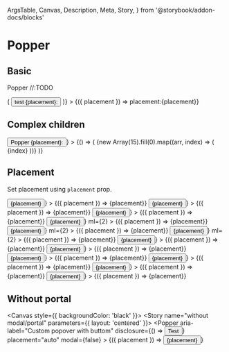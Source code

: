   ArgsTable,
  Canvas,
  Description,
  Meta,
  Story,
} from '@storybook/addon-docs/blocks'

<Meta title="Components/Popper" component={Popper} />

# Popper

## Basic

<Description>Popper //:TODO</Description>

<Canvas>
  <Story name="basic" parameters={{ layout: 'centered' }}>
    <Box>
      <Popper
        aria-label="Custom popover"
        disclosure={({ placement, visible }) => (
          <Button>
            test {placement}:
            <Icon
              ml={2}
              name={visible ? 'chevron-up' : 'chevron-down'}
              color="white"
              size={11}
            />
          </Button>
        )}
      >
        {({ placement }) => <Box p={2}> placement:{placement}</Box>}
      </Popper>
    </Box>
  </Story>
</Canvas>

## Complex children

<Canvas>
  <Story name="complexe children" parameters={{ layout: 'centered' }}>
    <Box>
      <Popper
        variant="black"
        aria-label="Custom popover"
        disclosure={({ placement }) => <Button>Popper {placement}:</Button>}
      >
        {() => (
          <Box display="flex" flexDirection="column">
            {new Array(15).fill(0).map((arr, index) => (
              <Box width={30} height={30} m={2}>
                {index}
              </Box>
            ))}
          </Box>
        )}
      </Popper>
    </Box>
  </Story>
</Canvas>

## Placement

<Description>Set placement using `placement` prop.</Description>

<Canvas>
  <Story height="100px" name="placement" parameters={{ layout: 'centered' }}>
    <Box>
      <Box display="flex" flexDirection="column">
        <Popper
          placement="left-start"
          variant="black"
          aria-label="Custom popover with buttom"
          disclosure={({ placement }) => <Button m={1}>{placement}</Button>}
        >
          {({ placement }) => <Box p={1}> {placement}</Box>}
        </Popper>
        <Popper
          placement="left"
          variant="black"
          aria-label="Custom popover with buttom"
          disclosure={({ placement }) => <Button m={1}>{placement}</Button>}
        >
          {({ placement }) => <Box p={1}> {placement}</Box>}
        </Popper>
        <Popper
          placement="left-end"
          variant="black"
          aria-label="Custom popover with buttom"
          disclosure={({ placement }) => <Button m={1}>{placement}</Button>}
        >
          {({ placement }) => <Box p={1}> {placement}</Box>}
        </Popper>
      </Box>
      <Box>
        <Popper
          placement="top-start"
          variant="black"
          aria-label="Custom popover with buttom"
          disclosure={({ placement }) => <Button m={1}>{placement}</Button>}
          ml={2}
        >
          {({ placement }) => <Box p={1}> {placement}</Box>}
        </Popper>
        <Popper
          placement="top"
          variant="black"
          aria-label="Custom popover with buttom"
          disclosure={({ placement }) => <Button m={1}>{placement}</Button>}
          ml={2}
        >
          {({ placement }) => <Box p={1}> {placement}</Box>}
        </Popper>
        <Popper
          placement="top-end"
          variant="black"
          aria-label="Custom popover with buttom"
          disclosure={({ placement }) => <Button m={1}>{placement}</Button>}
          ml={2}
        >
          {({ placement }) => <Box p={1}> {placement}</Box>}
        </Popper>
      </Box>
      <Box display="flex" flexDirection="column">
        <Popper
          placement="right-start"
          variant="black"
          aria-label="Custom popover with buttom"
          disclosure={({ placement }) => <Button m={1}>{placement}</Button>}
        >
          {({ placement }) => <Box p={1}> {placement}</Box>}
        </Popper>
        <Popper
          placement="right"
          variant="black"
          aria-label="Custom popover with buttom"
          disclosure={({ placement }) => <Button m={1}>{placement}</Button>}
        >
          {({ placement }) => <Box p={1}> {placement}</Box>}
        </Popper>
        <Popper
          placement="right-end"
          variant="black"
          aria-label="Custom popover with buttom"
          disclosure={({ placement }) => <Button m={1}>{placement}</Button>}
        >
          {({ placement }) => <Box p={1}> {placement}</Box>}
        </Popper>
      </Box>
      <Box>
        <Popper
          placement="bottom-start"
          variant="black"
          aria-label="Custom popover with buttom"
          disclosure={({ placement }) => <Button m={1}>{placement}</Button>}
        >
          {({ placement }) => <Box p={1}> {placement}</Box>}
        </Popper>
        <Popper
          placement="bottom"
          variant="black"
          aria-label="Custom popover with buttom"
          disclosure={({ placement }) => <Button m={1}>{placement}</Button>}
        >
          {({ placement }) => <Box p={1}> {placement}</Box>}
        </Popper>
        <Popper
          placement="bottom-end"
          variant="black"
          aria-label="Custom popover with buttom"
          disclosure={({ placement }) => <Button m={1}>{placement}</Button>}
        >
          {({ placement }) => <Box p={1}> {placement}</Box>}
        </Popper>
      </Box>
    </Box>
  </Story>
</Canvas>

## Without portal

<Canvas style={{ backgroundColor: 'black' }}>
  <Story name="without modal/portal" parameters={{ layout: 'centered' }}>
    <Popper
      aria-label="Custom popover with buttom"
      disclosure={() => <Button>Test</Button>}
      placement="auto"
      modal={false}
    >
      {({ placement }) => <Button> {placement}</Button>}
    </Popper>
  </Story>
</Canvas>

<ArgsTable of={Popper} />
